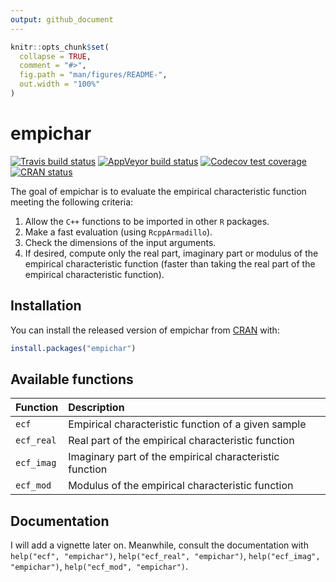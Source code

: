 ```yaml
---
output: github_document
---
```


<!-- README.md is generated from README.Rmd. Please edit that file -->

```r
knitr::opts_chunk$set(
  collapse = TRUE,
  comment = "#>",
  fig.path = "man/figures/README-",
  out.width = "100%"
)
```
# empichar

<!-- badges: start -->
[![Travis build status](https://travis-ci.org/gbasulto/empichar.svg?branch=master)](https://travis-ci.org/gbasulto/empichar)
[![AppVeyor build status](https://ci.appveyor.com/api/projects/status/github/gbasulto/empichar?branch=master&svg=true)](https://ci.appveyor.com/project/gbasulto/empichar)
[![Codecov test coverage](https://codecov.io/gh/gbasulto/empichar/branch/master/graph/badge.svg)](https://codecov.io/gh/gbasulto/empichar?branch=master)
[![CRAN status](https://www.r-pkg.org/badges/version/empichar)](https://cran.r-project.org/package=empichar)
<!-- badges: end -->
<!-- -->


The goal of empichar is to evaluate the empirical characteristic function meeting the following criteria:

1. Allow the `C++` functions to be imported in other `R` packages.
1. Make a fast evaluation (using `RcppArmadillo`).
1. Check the dimensions of the input arguments.
1. If desired, compute only the real part, imaginary part or modulus of the empirical characteristic function (faster than taking the real part of the empirical characteristic function).

## Installation

You can install the released version of empichar from [CRAN](https://CRAN.R-project.org) with:

``` r
install.packages("empichar")
```


## Available functions

| Function | Description |
| :---     | :----       |
| `ecf` | Empirical characteristic function of a given sample|
| `ecf_real` | Real part of the empirical characteristic function |
| `ecf_imag` | Imaginary part of the empirical characteristic function |
| `ecf_mod` | Modulus of the empirical characteristic function |

## Documentation

I will add a vignette later on. Meanwhile, consult the documentation with `help("ecf", "empichar")`, `help("ecf_real", "empichar")`, `help("ecf_imag", "empichar")`, `help("ecf_mod", "empichar")`.
